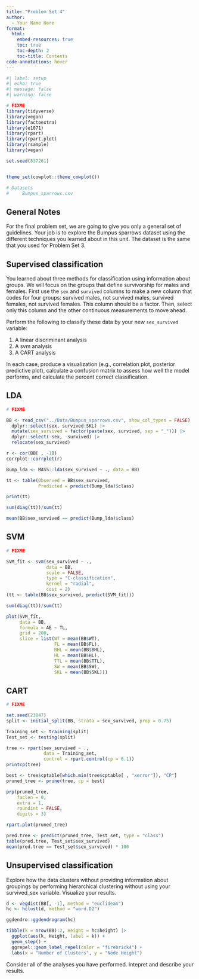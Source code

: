 ```yaml
---
title: "Problem Set 4"
author:
  - Your Name Here
format: 
  html:
    embed-resources: true
    toc: true
    toc-depth: 2
    toc-title: Contents
code-annotations: hover
---
```



```r
#| label: setup
#| echo: true
#| message: false
#| warning: false

# FIXME
library(tidyverse)
library(vegan)
library(factoextra)
library(e1071)
library(rpart)
library(rpart.plot)
library(rsample)
library(vegan)

set.seed(837261)


theme_set(cowplot::theme_cowplot())

# Datasets
#     Bumpus_sparrows.csv

```

## General Notes

For the final problem set, we are going to give you only a general set of guidelines. Your job is to explore the Bumpus sparrows dataset using the different techniques you learned about in this unit. The dataset is the same that you used for Problem Set 3.


## Supervised classification

You learned about three methods for classification using information about groups. We will focus on the groups that define survivorship for males and females. First use the `sex` and `survived` columns to make a new column that codes for four groups: survived males, not survived males, survived females, not survived females. This column should be a factor. Then, select only this column and the other continuous measurements to move ahead. 

Perform the following to classify these data by your new `sex_survived` variable:

1. A linear discriminant analysis
2. A svm analysis
3. A CART analysis

In each case, produce a visualization (e.g., correlation plot, posterior predictive plot), calculate a confusion matrix to assess how well the model performs, and calculate the percent correct classification.


## LDA

```r
# FIXME

BB <- read_csv("../Data/Bumpus_sparrows.csv", show_col_types = FALSE) |>
  dplyr::select(sex, survived:SKL) |> 
  mutate(sex_survived = factor(paste(sex, survived, sep = "_"))) |> 
  dplyr::select(-sex, -survived) |> 
  relocate(sex_survived)

r <- cor(BB[ , -1])
corrplot::corrplot(r)

Bump_lda <- MASS::lda(sex_survived ~ ., data = BB)

tt <- table(Observed = BB$sex_survived,
            Predicted = predict(Bump_lda)$class)

print(tt)

sum(diag(tt))/sum(tt)

mean(BB$sex_survived == predict(Bump_lda)$class)
```


## SVM 

```r
# FIXME

SVM_fit <- svm(sex_survived ~ .,
               data = BB,
               scale = FALSE,
               type = "C-classification", 
               kernel = "radial",
               cost = 2)
(tt <- table(BB$sex_survived, predict(SVM_fit)))

sum(diag(tt))/sum(tt)

plot(SVM_fit,
     data = BB,
     formula = AE ~ TL,
     grid = 200,
     slice = list(WT = mean(BB$WT),
                  FL = mean(BB$FL),
                  BHL = mean(BB$BHL),
                  HL = mean(BB$HL),
                  TTL = mean(BB$TTL),
                  SW = mean(BB$SW),
                  SKL = mean(BB$SKL)))

```


## CART

```r
# FIXME

set.seed(23847)
split <- initial_split(BB, strata = sex_survived, prop = 0.75) 

Training_set <- training(split) 
Test_set <- testing(split)

tree <- rpart(sex_survived ~ .,
              data = Training_set,
              control = rpart.control(cp = 0.1))
printcp(tree)

best <- tree$cptable[which.min(tree$cptable[ , "xerror"]), "CP"]
pruned_tree <- prune(tree, cp = best)

prp(pruned_tree,
    faclen = 0,
    extra = 1,
    roundint = FALSE,
    digits = 3)

rpart.plot(pruned_tree)

pred.tree <- predict(pruned_tree, Test_set, type = "class")
table(pred.tree, Test_set$sex_survived)
mean(pred.tree == Test_set$sex_survived) * 100

```


## Unsupervised classification

Explore how the data clusters without providing information about groupings by performing hierarchical clustering without using your survived_sex variable. Visualize your results.

```r

d <- vegdist(BB[, -1], method = "euclidean")
hc <- hclust(d, method = "ward.D2")

ggdendro::ggdendrogram(hc)

tibble(k = nrow(BB):2, Height = hc$height) |> 
  ggplot(aes(k, Height, label = k)) +
  geom_step() +
  ggrepel::geom_label_repel(color = "firebrick4") +
  labs(x = "Number of Clusters", y = "Node Height")

```


Consider all of the analyses you have performed. Intepret and describe your results.

>
